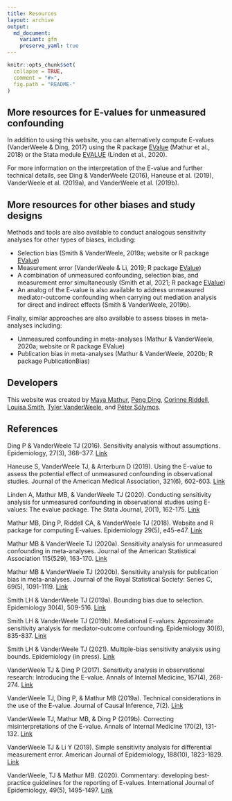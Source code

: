 ```yaml
---
title: Resources
layout: archive
output:
  md_document:
    variant: gfm
    preserve_yaml: true
---
```


```r
knitr::opts_chunk$set(
  collapse = TRUE,
  comment = "#>",
  fig.path = "README-"
)
```

## More resources for E-values for unmeasured confounding

In addition to using this website, you can alternatively compute E-values (VanderWeele & Ding, 2017) using the R package [EValue](https://cran.r-project.org/web/packages/EValue/index.html) (Mathur et al., 2018) or the Stata module [EVALUE](https://ideas.repec.org/c/boc/bocode/s458592.html) (Linden et al., 2020).

For more information on the interpretation of the E-value and further technical details, see Ding & VanderWeele (2016), Haneuse et al. (2019), VanderWeele et al. (2019a), and VanderWeele et al. (2019b).

## More resources for other biases and study designs

Methods and tools are also available to conduct analogous sensitivity analyses for other types of biases, including:

- Selection bias (Smith & VanderWeele, 2019a; website or R package [EValue](https://cran.r-project.org/web/packages/EValue/index.html))
- Measurement error (VanderWeele & Li, 2019; R package [EValue](https://cran.r-project.org/web/packages/EValue/index.html))
- A combination of unmeasured confounding, selection bias, and measurement error simultaneously (Smith et al, 2021; R package [EValue](https://cran.r-project.org/web/packages/EValue/index.html))
- An analog of the E-value is also available to address unmeasured mediator-outcome confounding when carrying out mediation analysis for direct and indirect effects (Smith & VanderWeele, 2019b).

Finally, similar approaches are also available to assess biases in meta-analyses including:

- Unmeasured confounding in meta-analyses (Mathur & VanderWeele, 2020a; website or R package EValue)
- Publication bias in meta-analyses (Mathur & VanderWeele, 2020b; R package PublicationBias)

## Developers

This website was created by 
[Maya Mathur](https://profiles.stanford.edu/maya-mathur), 
[Peng Ding](https://sites.google.com/site/pengdingpku/), 
[Corinne Riddell](https://sph.berkeley.edu/corinne-riddell-phd), 
[Louisa Smith](https://www.louisahsmith.com/), 
[Tyler VanderWeele](https://www.hsph.harvard.edu/tyler-vanderweele/tools-and-tutorials/), and
[Péter Sólymos](https://peter.solymos.org/).

## References

Ding P & VanderWeele TJ (2016). Sensitivity analysis without assumptions. Epidemiology, 27(3), 368–377. [Link](https://www.ncbi.nlm.nih.gov/pmc/articles/PMC4820664/)

Haneuse S, VanderWeele TJ, & Arterburn D (2019). Using the E-value to assess the potential effect of unmeasured confounding in observational studies. Journal of the American Medical Association, 321(6), 602-603. [Link](https://jamanetwork.com/journals/jama/fullarticle/2723079?casa_token=vP0UXdEX4HAAAAAA:y0GoUYecb4QvGnn23FNxpnOsBu5Z70-DW1apD84XqPWNL0kXYDXlT5hQVweAUZVh6zJe9BU_sA)

Linden A, Mathur MB, & VanderWeele TJ (2020). Conducting sensitivity analysis for unmeasured confounding in observational studies using E-values: The evalue package. The Stata Journal, 20(1), 162-175. [Link](https://journals.sagepub.com/doi/abs/10.1177/1536867X20909696)

Mathur MB, Ding P, Riddell CA, & VanderWeele TJ (2018). Website and R package for computing E-values. Epidemiology 29(5), e45-e47. [Link](https://www.ncbi.nlm.nih.gov/pmc/articles/PMC6066405/)

Mathur MB & VanderWeele TJ (2020a). Sensitivity analysis for unmeasured confounding in meta-analyses. Journal of the American Statistical Association 115(529), 163-170. [Link](https://www.tandfonline.com/doi/full/10.1080/01621459.2018.1529598)

Mathur MB & VanderWeele TJ (2020b). Sensitivity analysis for publication bias in meta-analyses. Journal of the Royal Statistical Society: Series C, 69(5), 1091-1119. [Link](https://rss.onlinelibrary.wiley.com/doi/10.1111/rssc.12440)

Smith LH & VanderWeele TJ (2019a). Bounding bias due to selection. Epidemiology 30(4), 509-516. [Link](https://www.ncbi.nlm.nih.gov/pmc/articles/PMC6553568/)

Smith LH & VanderWeele TJ (2019b). Mediational E-values: Approximate sensitivity analysis for mediator-outcome confounding. Epidemiology 30(6), 835-837. [Link](https://journals.lww.com/epidem/Fulltext/2019/11000/Mediational_E_values__Approximate_Sensitivity.9.aspx)

Smith LH & VanderWeele TJ (2021). Multiple-bias sensitivity analysis using bounds. Epidemiology (in press). [Link](https://arxiv.org/abs/2005.02908)

VanderWeele TJ & Ding P (2017). Sensitivity analysis in observational research: Introducing the E-value. Annals of Internal Medicine, 167(4), 268-274. [Link](https://annals.org/aim/fullarticle/2643434/sensitivity-analysis-observational-research-introducing-e-value)

VanderWeele TJ, Ding P, & Mathur MB (2019a). Technical considerations in the use of the E-value. Journal of Causal Inference, 7(2). [Link](https://www.degruyter.com/view/journals/jci/7/2/article-20180007.xml)

VanderWeele TJ, Mathur MB, & Ding P (2019b). Correcting misinterpretations of the E-value. Annals of Internal Medicine 170(2), 131-132. [Link](https://annals.org/aim/article-abstract/2719984/correcting-misinterpretations-e-value)

VanderWeele TJ & Li Y (2019). Simple sensitivity analysis for differential measurement error. American Journal of Epidemiology, 188(10), 1823-1829. [Link](https://academic.oup.com/aje/article/188/10/1823/5506602?casa_token=5ZyiVJp9_5UAAAAA:40rpOH1mRz0IDeRJ35atRRk9x6MJgIHMNOxLCcsnfouzN3qWXrght0XVWNIHQcRwWP1Bhgl8vY9B)

VanderWeele, TJ & Mathur MB. (2020). Commentary: developing best-practice guidelines for the reporting of E-values. International Journal of Epidemiology, 49(5), 1495-1497. [Link](https://academic.oup.com/ije/article/49/5/1495/5879832)
